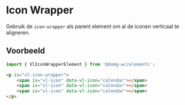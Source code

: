 

# Icon Wrapper

<VluxMetaData id="elements-icon-icon-wrapper" />

Gebruik de `icon-wrapper` als parent element om al de iconen verticaal te aligneren.


## Voorbeeld

```js
import { VlIconWrapperElement } from '@domg-wc/elements';
```

```html
<p is="vl-icon-wrapper">
    <span is="vl-icon" data-vl-icon="calendar"></span>
    <span is="vl-icon" data-vl-icon="calendar"></span>
    <span is="vl-icon" data-vl-icon="calendar"></span>
</p>
```

<Canvas of={VlIconWrapperStories.iconWrapperDefault} />
